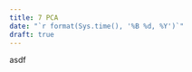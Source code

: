 ```yaml
---
title: 7 PCA
date: "`r format(Sys.time(), '%B %d, %Y')`"
draft: true
---
```


<!-- ```{r setup, echo=F, results=F} -->
<!-- library(rmarkdown) -->
<!-- path <- rprojroot::find_rstudio_root_file() -->
<!-- knitr::opts_knit$set(root.dir=path) # Use proj wd (effects from next) -->
<!-- knitr::opts_chunk$set(message = F) -->
<!-- ``` -->

<!-- ```{r, echo=F, results=c(2)} -->
<!-- source("ProjectAnalysis/Data_Manipulation/tadpole_clean.R") -->
<!-- paged_table(tadpoleCommunityCleaned) -->
<!-- ``` -->
asdf